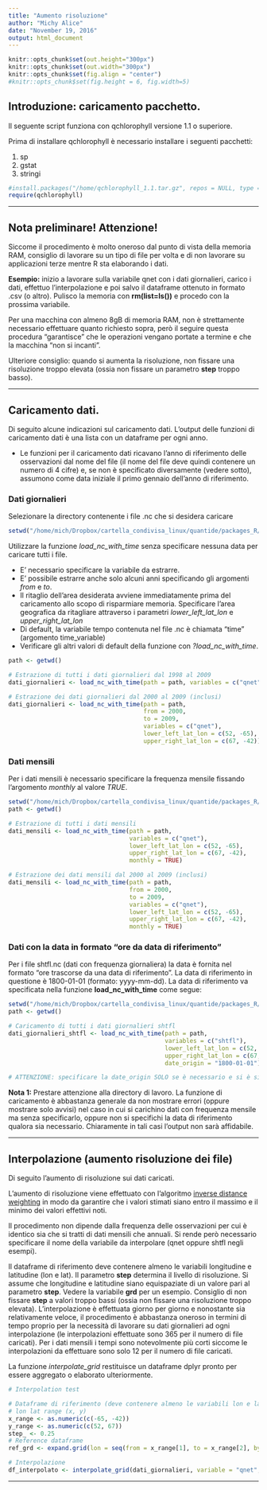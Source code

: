 ```yaml
---
title: "Aumento risoluzione"
author: "Michy Alice"
date: "November 19, 2016"
output: html_document
---
```


```r
knitr::opts_chunk$set(out.height="300px")
knitr::opts_chunk$set(out.width="300px")
knitr::opts_chunk$set(fig.align = "center")
#knitr::opts_chunk$set(fig.height = 6, fig.width=5)
```

## Introduzione: caricamento pacchetto.

Il seguente script funziona con qchlorophyll versione 1.1 o superiore.

Prima di installare qchlorophyll è necessario installare i seguenti pacchetti:

1. sp
2. gstat
3. stringi

```r
#install.packages("/home/qchlorophyll_1.1.tar.gz", repos = NULL, type = "source")
require(qchlorophyll)
```

---

## Nota preliminare! Attenzione!

Siccome il procedimento è molto oneroso dal punto di vista della memoria RAM, consiglio di lavorare su un tipo di file per volta e di non lavorare su applicazioni terze mentre R sta elaborando i dati.

**Esempio:** inizio a lavorare sulla variabile qnet con i dati giornalieri, carico i dati, effettuo l'interpolazione e poi salvo il dataframe ottenuto in formato .csv (o altro). Pulisco la memoria con **rm(list=ls())** e procedo con la prossima variabile.

Per una macchina con almeno 8gB di memoria RAM, non è strettamente necessario effettuare quanto richiesto sopra, però il seguire questa procedura "garantisce" che le operazioni vengano portate a termine e che la macchina "non si incanti".

Ulteriore consiglio: quando si aumenta la risoluzione, non fissare una risoluzione troppo elevata (ossia non fissare un parametro **step** troppo basso).

---

## Caricamento dati.

Di seguito alcune indicazioni sul caricamento dati. L'output delle funzioni di caricamento dati è una lista con un dataframe per ogni anno.

- Le funzioni per il caricamento dati ricavano l'anno di riferimento delle osservazioni dal nome del file (il nome del file deve quindi contenere un numero di 4 cifre) e, se non è specificato diversamente (vedere sotto), assumono come data iniziale il primo gennaio dell'anno di riferimento.

### Dati giornalieri

Selezionare la directory contenente i file .nc che si desidera caricare

```r
setwd("/home/mich/Dropbox/cartella_condivisa_linux/quantide/packages_R/qchlorophyll_/dati/nuovo_lavoro/NHF/daily")
```

Utilizzare la funzione *load_nc_with_time* senza specificare nessuna data per caricare tutti i file.

- E' necessario specificare la variabile da estrarre.
- E' possibile estrarre anche solo alcuni anni specificando gli argomenti *from* e *to*.
- Il ritaglio dell'area desiderata avviene immediatamente prima del caricamento allo scopo di risparmiare memoria. Specificare l'area geografica da ritagliare attraverso i parametri *lower_left_lat_lon* e *upper_right_lat_lon*
- Di default, la variabile tempo contenuta nel file .nc è chiamata "time" (argomento time_variable)
- Verificare gli altri valori di default della funzione con *?load_nc_with_time*.

```r
path <- getwd()

# Estrazione di tutti i dati giornalieri dal 1998 al 2009
dati_giornalieri <- load_nc_with_time(path = path, variables = c("qnet"))

# Estrazione dei dati giornalieri dal 2000 al 2009 (inclusi)
dati_giornalieri <- load_nc_with_time(path = path,
                                      from = 2000,
                                      to = 2009,
                                      variables = c("qnet"),
                                      lower_left_lat_lon = c(52, -65),
                                      upper_right_lat_lon = c(67, -42))
```

### Dati mensili

Per i dati mensili è necessario specificare la frequenza mensile fissando l'argomento *monthly* al valore *TRUE*.

```r
setwd("/home/mich/Dropbox/cartella_condivisa_linux/quantide/packages_R/qchlorophyll_/dati/nuovo_lavoro/NHF/monthly")
path <- getwd()

# Estrazione di tutti i dati mensili
dati_mensili <- load_nc_with_time(path = path,
                                  variables = c("qnet"),
                                  lower_left_lat_lon = c(52, -65),
                                  upper_right_lat_lon = c(67, -42),
                                  monthly = TRUE)

# Estrazione dei dati mensili dal 2000 al 2009 (inclusi)
dati_mensili <- load_nc_with_time(path = path,
                                  from = 2000,
                                  to = 2009,
                                  variables = c("qnet"),
                                  lower_left_lat_lon = c(52, -65),
                                  upper_right_lat_lon = c(67, -42),
                                  monthly = TRUE)
```

### Dati con la data in formato "ore da data di riferimento"

Per i file shtfl.nc (dati con frequenza giornaliera) la data è fornita nel formato "ore trascorse da una data di riferimento". La data di riferimento in questione è 1800-01-01 (formato: yyyy-mm-dd). La data di riferimento va specificata nella funzione **load_nc_with_time** come segue:

```r
setwd("/home/mich/Dropbox/cartella_condivisa_linux/quantide/packages_R/qchlorophyll_/dati/nuovo_lavoro/NHF/shf")
path <- getwd()

# Caricamento di tutti i dati giornalieri shtfl
dati_giornalieri_shtfl <- load_nc_with_time(path = path,
                                            variables = c("shtfl"),
                                            lower_left_lat_lon = c(52, -65),
                                            upper_right_lat_lon = c(67, -42),
                                            date_origin = "1800-01-01")

# ATTENZIONE: specificare la date_origin SOLO se è necessario e si è sicuri che il formato della data nel file .nc sia "ore trascorse da una data di riferimento". In caso queste ipotesi non siano verificate, la funzione porterà a termine il suo compito, restituendo dei valori arbitrari di data, mese e anno.
```

**Nota 1:** Prestare attenzione alla directory di lavoro. La funzione di caricamento è abbastanza generale da non mostrare errori (oppure mostrare solo avvisi) nel caso in cui si carichino dati con frequenza mensile ma senza specificarlo, oppure non si specifichi la data di riferimento qualora sia necessario. Chiaramente in tali casi l'output non sarà affidabile.

---

## Interpolazione (aumento risoluzione dei file)

Di seguito l'aumento di risoluzione sui dati caricati.

L'aumento di risoluzione viene effettuato con l'algoritmo [inverse distance weighting](https://en.wikipedia.org/wiki/Inverse_distance_weighting) in modo da garantire che i valori stimati siano entro il massimo e il minimo dei valori effettivi noti.

Il procedimento non dipende dalla frequenza delle osservazioni per cui è identico sia che si tratti di dati mensili che annuali. Si rende però necessario specificare il nome della variabile da interpolare (qnet oppure shtfl negli esempi).

Il dataframe di riferimento deve contenere almeno le variabili longitudine e latitudine (lon e lat). Il parametro **step** determina il livello di risoluzione. Si assume che longitudine e latitudine siano equispaziate di un valore pari al parametro **step**. Vedere la variabile **grd** per un esempio. Consiglio di non fissare **step** a valori troppo bassi (ossia non fissare una risoluzione troppo elevata). L'interpolazione è effettuata giorno per giorno e nonostante sia relativamente veloce, il procedimento è abbastanza oneroso in termini di tempo proprio per la necessità di lavorare su dati giornalieri ad ogni interpolazione (le interpolazioni effettuate sono 365 per il numero di file caricati). Per i dati mensili i tempi sono notevolmente più corti siccome le interpolazioni da effettuare sono solo 12 per il numero di file caricati.

La funzione *interpolate_grid* restituisce un dataframe dplyr pronto per essere aggregato o elaborato ulteriormente.

```r
# Interpolation test

# Dataframe di riferimento (deve contenere almeno le variabili lon e lat)
# lon lat range (x, y)
x_range <- as.numeric(c(-65, -42))
y_range <- as.numeric(c(52, 67))
step_ <- 0.25
# Reference dataframe
ref_grd <- expand.grid(lon = seq(from = x_range[1], to = x_range[2], by = step_), lat = seq(from = y_range[1], to = y_range[2], by = step_))

# Interpolazione
df_interpolato <- interpolate_grid(dati_giornalieri, variable = "qnet", step = 0.25, reference_df = ref_grd)
```

---
